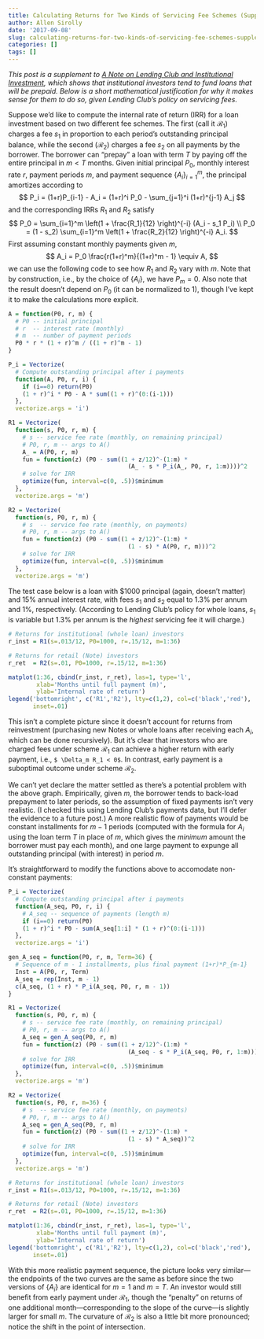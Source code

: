 ```yaml
---
title: Calculating Returns for Two Kinds of Servicing Fee Schemes (Supplement)
author: Allen Sirolly
date: '2017-09-08'
slug: calculating-returns-for-two-kinds-of-servicing-fee-schemes-supplement
categories: []
tags: []
---
```


_This post is a supplement to [A Note on Lending Club and Institutional Investment](https://sirallen.name/blog/note-on-lending-club/), which shows that institutional investors tend to fund loans that will be prepaid. Below is a short mathematical justification for why it makes sense for them to do so, given Lending Club's policy on servicing fees._

Suppose we'd like to compute the internal rate of return (IRR) for a loan investment based on two different fee schemes. The first (call it $\mathcal{R}_1$) charges a fee $s_1$ in proportion to each period's outstanding principal balance, while the second ($\mathcal{R}_2$) charges a fee $s_2$ on all payments by the borrower. The borrower can "prepay" a loan with term $T$ by paying off the entire principal in $m < T$ months. Given initial principal $P_0$, monthly interest rate $r$, payment periods $m$, and payment sequence $\{A_i\}_{i=1}^m$, the principal amortizes according to
$$
P_i = (1+r)P_{i-1} - A_i = (1+r)^i P_0 - \sum_{j=1}^i (1+r)^{j-1} A_j
$$
and the corresponding IRRs $R_1$ and $R_2$ satisfy
$$
P_0 = \sum_{i=1}^m \left(1 + \frac{R_1}{12} \right)^{-i} (A_i - s_1 P_i) \\
P_0 = (1 - s_2) \sum_{i=1}^m \left(1 + \frac{R_2}{12} \right)^{-i} A_i.
$$
First assuming constant monthly payments given $m$,
$$
A_i = P_0 \frac{r(1+r)^m}{(1+r)^m - 1} \equiv A,
$$
we can use the following code to see how $R_1$ and $R_2$ vary with $m$. Note that by construction, i.e., by the choice of $\{A_i\}$, we have $P_m = 0$. Also note that the result doesn't depend on $P_0$ (it can be normalized to 1), though I've kept it to make the calculations more explicit.

```r
A = function(P0, r, m) {
  # P0 -- initial principal
  # r  -- interest rate (monthly)
  # m  -- number of payment periods
  P0 * r * (1 + r)^m / ((1 + r)^m - 1)
}

P_i = Vectorize(
  # Compute outstanding principal after i payments
  function(A, P0, r, i) {
    if (i==0) return(P0)
    (1 + r)^i * P0 - A * sum((1 + r)^(0:(i-1)))
  },
  vectorize.args = 'i')

R1 = Vectorize(
  function(s, P0, r, m) {
    # s -- service fee rate (monthly, on remaining principal)
    # P0, r, m -- args to A()
    A_ = A(P0, r, m)
    fun = function(z) (P0 - sum((1 + z/12)^-(1:m) *
                                  (A_ - s * P_i(A_, P0, r, 1:m))))^2
    # solve for IRR
    optimize(fun, interval=c(0, .5))$minimum
  },
  vectorize.args = 'm')

R2 = Vectorize(
  function(s, P0, r, m) {
    # s  -- service fee rate (monthly, on payments)
    # P0, r, m -- args to A()
    fun = function(z) (P0 - sum((1 + z/12)^-(1:m) *
                                  (1 - s) * A(P0, r, m)))^2
    # solve for IRR
    optimize(fun, interval=c(0, .5))$minimum
  },
  vectorize.args = 'm')
```

The test case below is a loan with \$1000 principal (again, doesn't matter) and 15% annual interest rate, with fees $s_1$ and $s_2$ equal to 1.3% per annum and 1%, respectively. (According to Lending Club's policy for whole loans, $s_1$ is variable but 1.3% per annum is the _highest_ servicing fee it will charge.)
```r
# Returns for institutional (whole loan) investors
r_inst = R1(s=.013/12, P0=1000, r=.15/12, m=1:36)

# Returns for retail (Note) investors
r_ret  = R2(s=.01, P0=1000, r=.15/12, m=1:36)

matplot(1:36, cbind(r_inst, r_ret), las=1, type='l',
        xlab='Months until full payment (m)',
        ylab='Internal rate of return')
legend('bottomright', c('R1','R2'), lty=c(1,2), col=c('black','red'),
       inset=.01)
```

This isn't a complete picture since it doesn't account for returns from reinvestment (purchasing new Notes or whole loans after receiving each $A_i$, which can be done recursively). But it's clear that investors who are charged fees under scheme $\mathcal{R}_1$ can achieve a higher return with early payment, i.e., `$ \Delta_m R_1 < 0$`. In contrast, early payment is a suboptimal outcome under scheme $\mathcal{R}_2$.

We can't yet declare the matter settled as there's a potential problem with the above graph. Empirically, given $m$, the borrower tends to back-load prepayment to later periods, so the assumption of fixed payments isn't very realistic. (I checked this using Lending Club's payments data, but I'll defer the evidence to a future post.) A more realistic flow of payments would be constant installments for $m-1$ periods (computed with the formula for $A_i$ using the loan term $T$ in place of $m$, which gives the _minimum_ amount the borrower must pay each month), and one large payment to expunge all outstanding principal (with interest) in period $m$.

It's straightforward to modify the functions above to accomodate non-constant payments:
```r
P_i = Vectorize(
  # Compute outstanding principal after i payments
  function(A_seq, P0, r, i) {
    # A_seq -- sequence of payments (length m)
    if (i==0) return(P0)
    (1 + r)^i * P0 - sum(A_seq[1:i] * (1 + r)^(0:(i-1)))
  },
  vectorize.args = 'i')

gen_A_seq = function(P0, r, m, Term=36) {
  # Sequence of m - 1 installments, plus final payment (1+r)*P_{m-1}
  Inst = A(P0, r, Term)
  A_seq = rep(Inst, m - 1)
  c(A_seq, (1 + r) * P_i(A_seq, P0, r, m - 1))
}

R1 = Vectorize(
  function(s, P0, r, m) {
    # s -- service fee rate (monthly, on remaining principal)
    # P0, r, m -- args to A()
    A_seq = gen_A_seq(P0, r, m)
    fun = function(z) (P0 - sum((1 + z/12)^-(1:m) *
                                  (A_seq - s * P_i(A_seq, P0, r, 1:m))))^2
    # solve for IRR
    optimize(fun, interval=c(0, .5))$minimum
  },
  vectorize.args = 'm')

R2 = Vectorize(
  function(s, P0, r, m=36) {
    # s  -- service fee rate (monthly, on payments)
    # P0, r, m -- args to A()
    A_seq = gen_A_seq(P0, r, m)
    fun = function(z) (P0 - sum((1 + z/12)^-(1:m) *
                                  (1 - s) * A_seq))^2
    # solve for IRR
    optimize(fun, interval=c(0, .5))$minimum
  },
  vectorize.args = 'm')

# Returns for institutional (whole loan) investors
r_inst = R1(s=.013/12, P0=1000, r=.15/12, m=1:36)

# Returns for retail (Note) investors
r_ret  = R2(s=.01, P0=1000, r=.15/12, m=1:36)

matplot(1:36, cbind(r_inst, r_ret), las=1, type='l',
        xlab='Months until full payment (m)',
        ylab='Internal rate of return')
legend('bottomright', c('R1','R2'), lty=c(1,2), col=c('black','red'),
       inset=.01)
```

With this more realistic payment sequence, the picture looks very similar---the endpoints of the two curves are the same as before since the two versions of $\{A_i\}$ are identical for $m = 1$ and $m = T$. An investor would still benefit from early payment under $\mathcal{R}_1$, though the "penalty" on returns of one additional month---corresponding to the slope of the curve---is slightly larger for small $m$. The curvature of $\mathcal{R}_2$ is also a little bit more pronounced; notice the shift in the point of intersection.

